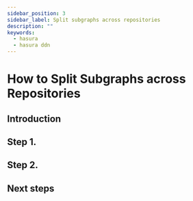```yaml
---
sidebar_position: 3
sidebar_label: Split subgraphs across repositories
description: ""
keywords:
  - hasura
  - hasura ddn
---
```


# How to Split Subgraphs across Repositories

## Introduction

## Step 1.

## Step 2.

## Next steps
